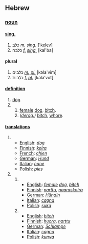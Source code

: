 ==Hebrew==

===[[noun]]===

====[[singular|sing.]]====
# כלב ''[[masculine|m.]]'' ''[[singular|sing.]]'' ['kelev]
# כלבה ''[[feminine|f.]]'' ''[[singular|sing.]]'' [kal'ba]
====plural====
# כלבים ''[[masculine|m.]] [[plural|pl.]]'' [kəla'vim]
# כלבות ''[[feminine|f.]] [[plural|pl.]]'' [kəla'vot]
 
====[[definition]]====
# [[dog]].
# 
## [[female]] [[dog]], [[bitch]].
## ''([[derogatory|derog.]])'' [[bitch]], [[whore]].

====[[translation|translations]]====
# 
#*[[English]]: ''[[dog]]''
#*[[Finnish]]: ''[[koira]]''
#*[[French]]: ''[[chien]]''
#*[[German]]: ''[[Hund]]''
#*[[Italian]]: ''[[cane]]''
#*[[Polish]]: ''[[pies]]''
# 
##
##*[[English]]: ''[[female]] [[dog]]'', ''[[bitch]]''
##*[[Finnish]]: ''[[narttu]]'', ''[[naaraskoira]]''
##*[[German]]: ''[[Hund|Hündin]]''
##*[[Italian]]: ''[[cagna]]''
##*[[Polish]]: ''[[suka]]''
##
##*[[English]]: ''[[bitch]]''
##*[[Finnish]]: ''[[huora]]'', ''[[narttu]]''
##*[[German]]: ''[[Schlampe]]''
##*[[Italian]]: ''[[cagna]]''
##*[[Polish]]: ''[[kurwa]]''